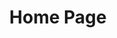 ---
title: "Home Page"
created_at: "2023-04-29"
slug: "home_page"
create_and_share: {
  slug: "create_and_share",
  title: "Create and share your photo stories.",
  description: "Photosnap is a platform for photographers and visual storytellers. We make it easy to share photos, tell stories and connect with others.",
  desktop_image: "./desktop/create-and-share.jpg",
  tablet_image: "./tablet/create-and-share.jpg",
  mobile_image: "./mobile/create-and-share.jpg"
}
beautiful_stories: {
  slug: "beautiful_stories",
  title: "Beautiful stories every time",
  description: "We provide design templates to ensure your stories look terrific. Easily add photos, text, embed maps and media from other networks. Then share your story with everyone.",
  desktop_image: "./desktop/beautiful-stories.jpg",
  tablet_image: "./tablet/beautiful-stories.jpg",
  mobile_image: "./mobile/beautiful-stories.jpg"
}
designed_for_everyone: {
  slug: "designed_for_everyone",
  title: "Designed for everyone",
  description: "Photosnap can help you create stories that resonate with your audience.  Our tool is designed for photographers of all levels, brands, businesses you name it.",
  desktop_image: "./desktop/designed-for-everyone.jpg",
  tablet_image: "./tablet/designed-for-everyone.jpg",
  mobile_image: "./mobile/designed-for-everyone.jpg"
}
stories: [{
  slug: "the_mountains",
  title: "The Mountains",
  author: "John Appleseed",
  published: true,
  publishedDate: "2023-04-29",
  desktop_image: "../stories/desktop/mountains.jpg",
  tablet_image: "../stories/desktop/mountains.jpg",
  mobile_image: "../stories/mobile/mountains.jpg"
}, {
  slug: "sunset_cityscapes",
  title: "Sunset Cityscapes",
  author: "Benjamin Cruz",
  published: true,
  publishedDate: "2023-02-02",
  desktop_image: "../stories/desktop/cityscapes.jpg",
  tablet_image: "../stories/desktop/cityscapes.jpg",
  mobile_image: "../stories/mobile/cityscapes.jpg"
}, {
  slug: "18_days_voyage",
  title: "18 Days Voyage",
  author: "Alexei Borodin",
  published: true,
  publishedDate: "2021-10-02",
  desktop_image: "../stories/desktop/18-days-voyage.jpg",
  tablet_image: "../stories/desktop/18-days-voyage.jpg",
  mobile_image: "../stories/mobile/18-days-voyage.jpg"
},{
  slug: "architecturals",
  title: "Architecturals",
  author: "Samantha Brooke",
  published: true,
  publishedDate: "2017-1-22",
  desktop_image: "../stories/desktop/architecturals.jpg",
  tablet_image: "../stories/desktop/architecturals.jpg",
  mobile_image: "../stories/mobile/architecturals.jpg"
}]
---